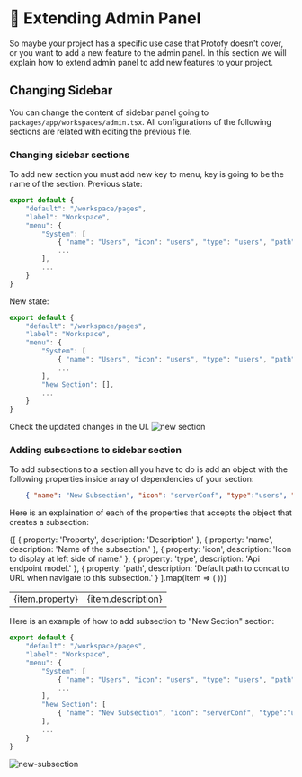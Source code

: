#  🔭 Extending Admin Panel
So maybe your project has a specific use case that Protofy doesn't cover, or you want to add a new feature to the admin panel. In this section we will explain how to extend admin panel to add new features to your project.

## Changing Sidebar
You can change the content of sidebar panel going to `packages/app/workspaces/admin.tsx`. All configurations of the following sections are
related with editing the previous file.
### Changing sidebar sections
To add new section you must add new key to menu, key is going to be the name of the section.
Previous state:
```typescript filename="packages/app/workspaces/admin.tsx"
export default {
    "default": "/workspace/pages",
    "label": "Workspace",
    "menu": {
        "System": [
            { "name": "Users", "icon": "users", "type": "users", "path": "/" },
            ...
        ],
        ...
    }
}
```
New state:
```typescript {9} filename="packages/app/workspaces/admin.tsx"
export default {
    "default": "/workspace/pages",
    "label": "Workspace",
    "menu": {
        "System": [
            { "name": "Users", "icon": "users", "type": "users", "path": "/" },
            ...
        ],
        "New Section": [],
        ...
    }
}
```
Check the updated changes in the UI.
![new section](/documentation/adminpanel/new_section_example.png)

### Adding subsections to sidebar section
To add subsections to a section all you have to do is add an object with the following properties inside array of dependencies of your section:
```json filename="example of array properties"
    { "name": "New Subsection", "icon": "serverConf", "type":"users", "path": "/"}
```
Here is an explaination of each of the properties that accepts the object that creates a subsection:

<table>
  <tbody>
    {[
      { property: 'Property', description: 'Description' },
      { property: 'name', description: 'Name of the subsection.' },
      { property: 'icon', description: 'Icon to display at left side of name.' },
      { property: 'type', description: 'Api endpoint model.' },
      { property: 'path', description: 'Default path to concat to URL when navigate to this subsection.' }
    ].map(item => (
      <tr key={item.property}>
        <td>{item.property}</td>
        <td>{item.description}</td>
      </tr>
    ))}
  </tbody>
</table>

Here is an example of how to add subsection to "New Section" section:
```typescript {9-11} filename="packages/app/workspaces/admin.tsx"
export default {
    "default": "/workspace/pages",
    "label": "Workspace",
    "menu": {
        "System": [
            { "name": "Users", "icon": "users", "type": "users", "path": "/" },
            ...
        ],
        "New Section": [
            { "name": "New Subsection", "icon": "serverConf", "type":"users", "path": "/"}
        ],
        ...
    }
}
```
![new-subsection](/documentation/adminpanel/new_subsection.png)
